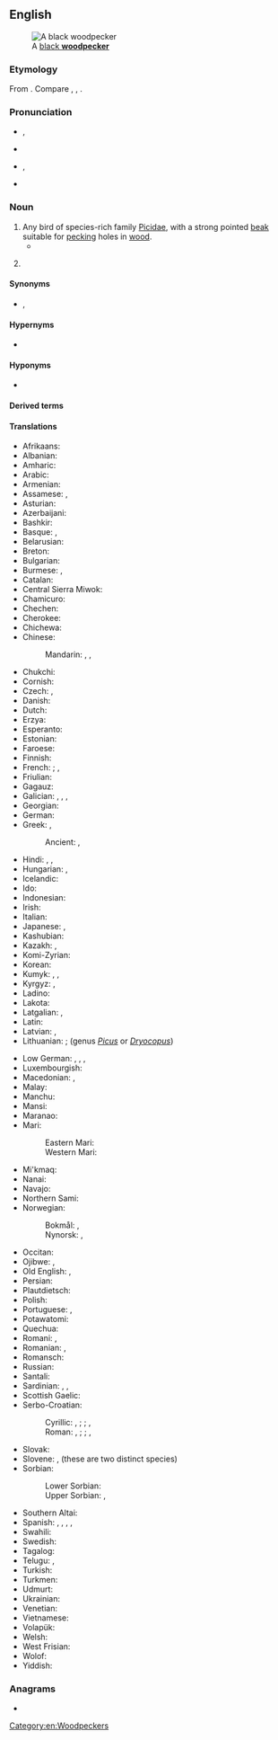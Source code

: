 ==English==
[[File:BlackWoods.jpg|thumb|A [[black woodpecker|black '''woodpecker''']]]]

===Etymology===
From {{compound|en|wood|pecker}}. Compare {{noncog|enm|wod spek|t=woodpecker}}, {{cog|enm|wodehake|t=woodpecker}}, {{cog|enm|wodewale|t=woodpecker}}.

===Pronunciation===
* {{a|UK}} {{enPR|wo͝odʹpĕkər}}, {{IPA|en|/ˈwʊdpɛkə/}}
* {{audio|en|LL-Q1860 (eng)-Vealhurl-woodpecker.wav|Audio (RP)}}
* {{a|US}} {{enPR|wo͝odʹpĕ'kər}}, {{IPA|en|/ˈwʊdˌpɛkɚ/}}
* {{hyphenation|en|wood|peck|er}}

===Noun===
{{wikipedia}}
{{en-noun}}

# Any bird of species-rich family [[Picidae]], with a strong pointed [[beak]] suitable for [[peck]]ing holes in [[wood]].
#* {{quote-book|1=en|year=1886|translator=H.L. Br&aelig;kstad|author=Peter Christen Asbj&oslash;rnsen|authorlink=Peter Christen Asbj&oslash;rnsen|title=Folk and Fairy Tales|page=89|passage=On its summit towered aloft the fir tree which has often been referred to, like a mighty mast, full of '''woodpeckers'''' holes.}}
# {{lb|en|military slang}} {{w|Type 92 heavy machine gun}}

====Synonyms====
* {{l|en|speight}}, {{l|en|spight}}

====Hypernyms====
* {{l|en|picid}}

====Hyponyms====
* {{l|en|flicker}}

====Derived terms====
{{der2|en
|great spotted woodpecker
|lesser spotted woodpecker
|black woodpecker
|green woodpecker
|woodpeckerlike
|pileated woodpecker
|acorn woodpecker
|red-cockaded woodpecker}}

====Translations====
{{trans-top|bird in Picinae}}
* Afrikaans: {{t|af|houtkapper}}
* Albanian: {{t|sq|qukapikorët}}
* Amharic: {{t|am|ግንደ ቆርቁር|sc=Ethi}}
* Arabic: {{t|ar|نَقَار اَلْخَشَب|m}}
* Armenian: {{t+|hy|փայտփորիկ}}
* Assamese: {{t|as|কাঠৰোকা}}, {{t|as|বাঢ়ৈটোকা}}
* Asturian: {{t|ast|picatueru|m}}
* Azerbaijani: {{t+|az|ağacdələn}}
* Bashkir: {{t|ba|тумыртҡа|sc=Cyrl}}
* Basque: {{t|eu|okil}}, {{t|eu|katatxori}}
* Belarusian: {{t|be|дзя́цел|m}}
* Breton: {{t|br|speged}}
* Bulgarian: {{t+|bg|кълва́ч|m}}
* Burmese: {{t+|my|သစ်တောက်ငှက်}}, {{t+|my|ခေါက်ရှာငှက်}}
* Catalan: {{t|ca|picot|m}}
* Central Sierra Miwok: {{t|csm|palát·atà-}}
* Chamicuro: {{t|ccc|me'na}}
* Chechen: {{t|ce|хенакӏур}}
* Cherokee: {{t|chr|ᏉᎦ}}
* Chichewa: {{t|ny|gogomole}}
* Chinese:
*: Mandarin: {{t+|cmn|鴷|tr=liè}}, {{t+|cmn|啄木鳥|sc=Hani}}, {{t+|cmn|啄木鸟|tr=zhuómùniǎo|sc=Hani}}
* Chukchi: {{t|ckt|уттырэвымрэв|tr=uttyrėvymrėv}}
* Cornish: {{t|kw|kasek koos|f}}
* Czech: {{t+|cs|datel|m}}, {{t|cs|strakapoud|m}}
* Danish: {{t+|da|spætte}}
* Dutch: {{t+|nl|specht|m}}
* Erzya: {{t|myv|шекшата}}
* Esperanto: {{t|eo|pego}}
* Estonian: {{t+|et|rähn}}
* Faroese: {{t|fo|spæta|f}}
* Finnish: {{t+|fi|tikka}}
* French: {{t+|fr|pic|m}}; {{gloss|green woodpecker}} {{t+|fr|pic-vert|m}}, {{t+|fr|pivert|m}}
* Friulian: {{t|fur|pic}}
* Gagauz: {{t|gag|aaçkakan}}
* Galician: {{t|gl|peto|m}}, {{t|gl|picapau|m}}, {{t|gl|piquelo|m}}, {{t+|gl|carpinteiro|m}}
* Georgian: {{t|ka|კოდალა|sc=Geor}}
* German: {{t+|de|Specht|m}}
* Greek: {{t+|el|δρυοκολάπτης|m}}, {{t+|el|τρυποκάρυδος|m}}
*: Ancient: {{t|grc|δρύοψ|m}}, {{t|grc|πελεκᾶς|m}}
* Hindi: {{t+|hi|हुदहुद|m}}, {{t+|hi|कठफोड़वा|m}}, {{t+|hi|कठफोड़ा|m}}
* Hungarian: {{t+|hu|harkály}}, {{t+|hu|fakopáncs}}
* Icelandic: {{t+|is|spæta|f}}
* Ido: {{t+|io|pego}}
* Indonesian: {{t+|id|burung pelatuk}}
* Irish: {{t|ga|cnagaire}}
* Italian: {{t+|it|picchio|m}}
* Japanese: {{t+|ja|啄木鳥|tr=きつつき, kitsutsuki|sc=Jpan}}, {{t+|ja|キツツキ|tr=kitsutsuki|sc=Jpan}}
* Kashubian: {{t|csb|dzëdzón|m}}
* Kazakh: {{t|kk|тоқылдақ}}, {{t|kk|тоқылдауық}}
* Komi-Zyrian: {{t|kpv|сизь}}
* Korean: {{t+|ko|딱따구리}}
* Kumyk: {{t|kum|тонкътонкъ}}, {{t|kum|къӀуткъӀуду}} {{qualifier|dialectal}}, {{t|kum|къутгъуду}} {{qualifier|dialectal}}
* Kyrgyz: {{t+|ky|тоңкулдак}}, {{t+|ky|доңкулдак}}
* Ladino: {{t|lad|becalen|sc=Latn}}
* Lakota: {{t|lkt|čhaŋkátotola}}
* Latgalian: {{qualifier|genus ''[[Dendrocopos]]''}} {{t|ltg|dzeņs}}, {{qualifier|genus ''[[Picus]]'' or ''[[Dryocopus]]''}} {{t|ltg|dzylna|f}}
* Latin: {{t|la|pīcus|m}}
* Latvian: {{qualifier|genus ''Dendrocopos''}} {{t+|lv|dzenis|m}}, {{qualifier|genus ''[[Picus]]'' or ''[[Dryocopus]]''}} {{t|lv|dzilna|f}}
* Lithuanian: {{qualifier|genus ''[[Dendrocopos]]''}} {{t+|lt|genys|m}} ; (genus ''[[Picus]]'' or ''[[Dryocopus]]'') {{t+|lt|meleta|f}}
{{trans-mid}}
* Low German: {{t|nds|Holthacker|m}}, {{t|nds|Boomhacker|m}}, {{t|nds|Boombicker|m}}, {{t|nds|Boomlöper|m}}
* Luxembourgish: {{t|lb|Spiecht|m}}
* Macedonian: {{t|mk|клукајдрвец|m}}, {{t|mk|детел|m|sc=Cyrl}}
* Malay: {{t|ms|belatuk}}
* Manchu: {{t|mnc|ᡨᠣᡵᡥᠣᠨ}}
* Mansi: {{t|mns|хо̄хра}}
* Maranao: {{t|mrw|balalatok}}
* Mari:
*: Eastern Mari: {{t|chm|шиште}}
*: Western Mari: {{t|mrj|шиштӹ}}
* Mi'kmaq: {{t|mic|apo'qatej|an}}
* Nanai: {{t|gld|пилакта}}
* Navajo: {{t|nv|tsin yiłkaałii}}
* Northern Sami: {{t|se|čáihni}}
* Norwegian:
*: Bokmål: {{t+|nb|hakkespett|m}}, {{t|nb|hakkespette|m|f}}
*: Nynorsk: {{t|nn|hakkespett|m}}, {{t|nn|hakkespette|f}}
* Occitan: {{t|oc|picot|m}}
* Ojibwe: {{t|oj|baabaase}}, {{t|oj|baapaase}}
* Old English: {{t|ang|fina|m}}, {{t|ang|*spiht|m}}
* Persian: {{t+|fa|دارکوب|tr=dârkub}}
* Plautdietsch: {{t|pdt|Specht|m}}
* Polish: {{t+|pl|dzięcioł}}
* Portuguese: {{t+|pt|pica-pau|m}}, {{t+|pt|picapau|m}}
* Potawatomi: {{t|pot|babasé}}
* Quechua: {{t|qu|hak'akllu}}
* Romani: {{t|rom|chuplitari|m}}, {{t|rom|chuplitarka|f}}
* Romanian: {{t+|ro|ghionoaie|f}}, {{t+|ro|ciocănitoare|f}}
* Romansch: {{t|rm|pitgalain}}
* Russian: {{t+|ru|дя́тел|m}}
* Santali: {{t|sat|ᱮᱨᱮ|sc=Olck}}
* Sardinian: {{t|sc|biccalinna|f}}, {{t|sc|biccamuru|m}}, {{t|sc|biccamatta|f}}
* Scottish Gaelic: {{t|gd|snagan-daraich|m}}
* Serbo-Croatian:
*: Cyrillic: {{t|sh|детлић|m|sc=Cyrl}} {{qualifier|Ekavian}}, {{t|sh|дјетлић|m}} {{qualifier|Ijekavian}}; {{t|sh|жуна|f}}; {{t|sh|детао|n}} {{qualifier|Ekavian}}, {{t|sh|дјетао|n}} {{qualifier|Ijekavian}}
*: Roman: {{t+|sh|detlić|m}} {{qualifier|Ekavian}}, {{t+|sh|djetlić|m}} {{qualifier|Ijekavian}}; {{t+|sh|žuna|f}}; {{t+|sh|detao|n}} {{qualifier|Ekavian}}, {{t+|sh|djetao|n}} {{qualifier|Ijekavian}}
* Slovak: {{t|sk|ďateľ|m}}
* Slovene: {{t-check|sl|detel|m}}, {{t+check|sl|žolna|f}} (these are two distinct species)
* Sorbian:
*: Lower Sorbian: {{t|dsb|źiśelc|m}}
*: Upper Sorbian: {{t|hsb|dypornak|m}}, {{t|hsb|dypak|m}}
* Southern Altai: {{t|alt|томуртка}}
* Spanish: {{t+|es|pájaro carpintero|m}}, {{t+|es|pito|m}}, {{t+|es|picamaderos|m}}, {{t+|es|carpinterito|m}}, {{t|es|picatroncos|m}}
* Swahili: {{t|sw|kigong'ota}}
* Swedish: {{t+|sv|hackspett}}
* Tagalog: {{t|tl|tariktik}}
* Telugu: {{t+|te|వడ్రంగిపిట్ట}}, {{t+|te|మానుతొలుచుపిట్ట|sc=Telu}}
* Turkish: {{t+|tr|ağaçkakan}}
* Turkmen: {{t|tk|daşdeşen}}
* Udmurt: {{t|udm|сизь}}
* Ukrainian: {{t+|uk|дя́тел|m}}
* Venetian: {{t|vec|pigòzo|m}}
* Vietnamese: {{t|vi|gõ kiến}}
* Volapük: {{t+|vo|pikit}}
* Welsh: {{t|cy|[[cnocell]] (y [[coed]])|f}}
* West Frisian: {{t|fy|spjocht}}
* Wolof: {{t|wo|[[ngorkaan]] li}}
* Yiddish: {{t|yi|פּיקהאָלץ|m}}
{{trans-bottom}}

===Anagrams===
* {{anagrams|en|a=cdeekooprw|peckerwood}}

[[Category:en:Woodpeckers]]